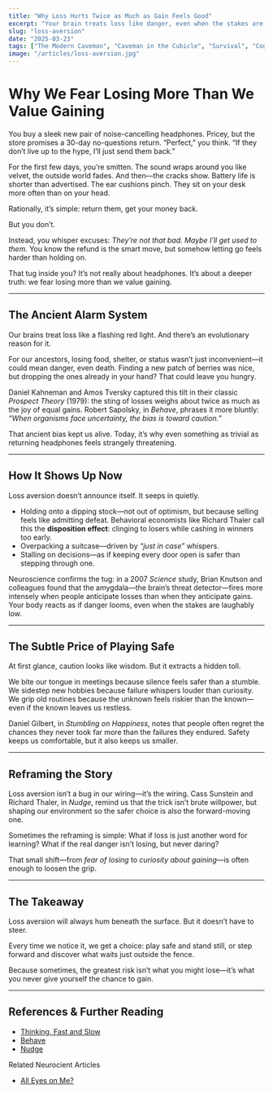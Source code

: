 ```yaml
---
title: "Why Loss Hurts Twice as Much as Gain Feels Good"
excerpt: "Your brain treats loss like danger, even when the stakes are trivial. That instinct once kept us alive; today it often keeps us stuck. Stepping beyond it isn’t about more willpower—it’s about seeing what lies on the other side of fear."
slug: "loss-aversion"
date: "2025-03-23"
tags: ["The Modern Caveman", "Caveman in the Cubicle", "Survival", "Cognitive Bias", "Decision Making"]
image: "/articles/loss-aversion.jpg"
---
```



# Why We Fear Losing More Than We Value Gaining  

You buy a sleek new pair of noise-cancelling headphones. Pricey, but the store promises a 30-day no-questions return. “Perfect,” you think. “If they don’t live up to the hype, I’ll just send them back.”  

For the first few days, you’re smitten. The sound wraps around you like velvet, the outside world fades. And then—the cracks show. Battery life is shorter than advertised. The ear cushions pinch. They sit on your desk more often than on your head.  

Rationally, it’s simple: return them, get your money back.  

But you don’t.  

Instead, you whisper excuses: *They’re not that bad. Maybe I’ll get used to them.* You know the refund is the smart move, but somehow letting go feels harder than holding on.  

That tug inside you? It’s not really about headphones. It’s about a deeper truth: we fear losing more than we value gaining.  

---

## The Ancient Alarm System  

Our brains treat loss like a flashing red light. And there’s an evolutionary reason for it.  

For our ancestors, losing food, shelter, or status wasn’t just inconvenient—it could mean danger, even death. Finding a new patch of berries was nice, but dropping the ones already in your hand? That could leave you hungry.  

Daniel Kahneman and Amos Tversky captured this tilt in their classic *Prospect Theory* (1979): the sting of losses weighs about twice as much as the joy of equal gains. Robert Sapolsky, in *Behave*, phrases it more bluntly: *“When organisms face uncertainty, the bias is toward caution.”*  

That ancient bias kept us alive. Today, it’s why even something as trivial as returning headphones feels strangely threatening.  

---

## How It Shows Up Now  

Loss aversion doesn’t announce itself. It seeps in quietly.  

- Holding onto a dipping stock—not out of optimism, but because selling feels like admitting defeat. Behavioral economists like Richard Thaler call this the **disposition effect**: clinging to losers while cashing in winners too early.  
- Overpacking a suitcase—driven by *“just in case”* whispers.  
- Stalling on decisions—as if keeping every door open is safer than stepping through one.  

Neuroscience confirms the tug: in a 2007 *Science* study, Brian Knutson and colleagues found that the amygdala—the brain’s threat detector—fires more intensely when people anticipate losses than when they anticipate gains. Your body reacts as if danger looms, even when the stakes are laughably low.  

---
<CavemanSpot
  prompt="Can you recall a time when the sting of one loss felt heavier than the joy of several wins?"
  mode="inline"
/>
---

## The Subtle Price of Playing Safe  

At first glance, caution looks like wisdom. But it extracts a hidden toll.  

We bite our tongue in meetings because silence feels safer than a stumble.  
We sidestep new hobbies because failure whispers louder than curiosity.  
We grip old routines because the unknown feels riskier than the known—even if the known leaves us restless.  

Daniel Gilbert, in *Stumbling on Happiness*, notes that people often regret the chances they never took far more than the failures they endured. Safety keeps us comfortable, but it also keeps us smaller.  

---

## Reframing the Story  

Loss aversion isn’t a bug in our wiring—it’s the wiring. Cass Sunstein and Richard Thaler, in *Nudge*, remind us that the trick isn’t brute willpower, but shaping our environment so the safer choice is also the forward-moving one.  

Sometimes the reframing is simple: What if loss is just another word for learning? What if the real danger isn’t losing, but never daring?  

That small shift—from *fear of losing* to *curiosity about gaining*—is often enough to loosen the grip.  

---

## The Takeaway  

Loss aversion will always hum beneath the surface. But it doesn’t have to steer.  

Every time we notice it, we get a choice: play safe and stand still, or step forward and discover what waits just outside the fence.  

Because sometimes, the greatest risk isn’t what you might lose—it’s what you never give yourself the chance to gain.  

---
<MicrochallengeBox 
  id="a5ff7363-dc7f-4006-a42b-239c98b6b74f"
/>  
---

## References & Further Reading

- [Thinking, Fast and Slow](/books/thinking-fast-and-slow)  
- [Behave](/books/behave)  
- [Nudge](/books/nudge)  

Related Neurocient Articles
- [All Eyes on Me?](/insights/spotlight-bias)

